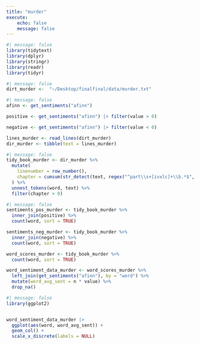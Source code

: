 ```yaml
---
title: "murder"
execute:
    echo: false
    message: false
---
```


```r
#| message: false
library(tidytext)
library(dplyr)
library(stringr)
library(readr)
library(tidyr)
```
```r
#| message: false
dirt_murder <-  "~/Desktop/finalfinal/data/murder.txt"
```

```r
#| message: false
afinn <- get_sentiments("afinn")

positive <- get_sentiments("afinn") |> filter(value > 0)

negative <- get_sentiments("afinn") |> filter(value < 0)

lines_murder <- read_lines(dirt_murder) 
dir_murder <- tibble(text = lines_murder)
```

```r
#| message: false
tidy_book_murder <- dir_murder %>%
  mutate(
    linenumber = row_number(),
    chapter = cumsum(str_detect(text, regex("^part\\s+[ivxlc]+\\b.*$", ignore_case = TRUE)))
  ) %>%
  unnest_tokens(word, text) %>%
  filter(chapter > 0)
```

```r
#| message: false
sentiments_pos_murder <- tidy_book_murder %>%
  inner_join(positive) %>%
  count(word, sort = TRUE)

sentiments_neg_murder <- tidy_book_murder %>%
  inner_join(negative) %>%
  count(word, sort = TRUE)

word_scores_murder <- tidy_book_murder %>%
  count(word, sort = TRUE)

word_sentiment_data_murder <- word_scores_murder %>%
  left_join(get_sentiments("afinn"), by = "word") %>%
  mutate(word_avg_sent = n * value) %>%
  drop_na()                                              
```


```r
#| message: false
library(ggplot2)


word_sentiment_data_murder |> 
  ggplot(aes(word, word_avg_sent)) + 
  geom_col() + 
  scale_x_discrete(labels = NULL)
```

